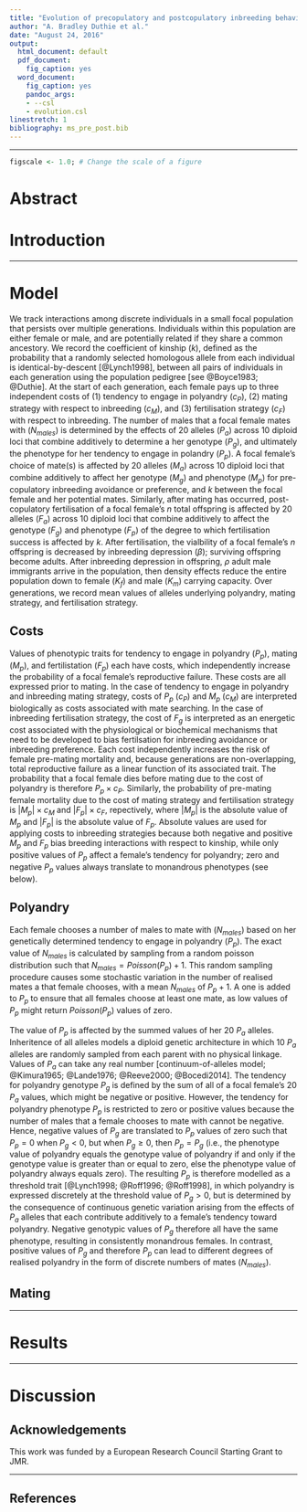 ```yaml
---
title: "Evolution of precopulatory and postcopulatory inbreeding behaviour"
author: "A. Bradley Duthie et al."
date: "August 24, 2016"
output:
  html_document: default
  pdf_document:
    fig_caption: yes
  word_document:
    fig_caption: yes
    pandoc_args:
    - --csl
    - evolution.csl
linestretch: 1
bibliography: ms_pre_post.bib
---
```



******************************

```r
figscale <- 1.0; # Change the scale of a figure
```


Abstract
===================================================



Introduction
===================================================



******************************

Model
===================================================

We track interactions among discrete individuals in a small focal population that persists over multiple generations. Individuals within this population are either female or male, and are potentially related if they share a common ancestory. We record the coefficient of kinship ($k$), defined as the probability that a randomly selected homologous allele from each individual is identical-by-descent [@Lynch1998], between all pairs of individuals in each generation using the population pedigree [see @Boyce1983; @Duthie]. At the start of each generation, each female pays up to three independent costs of (1) tendency to engage in polyandry ($c_{P}$), (2) mating strategy with respect to inbreeding ($c_{M}$), and (3) fertilisation strategy ($c_{F}$) with respect to inbreeding. The number of males that a focal female mates with ($N_{males}$) is determined by the effects of 20 alleles ($P_{a}$) across 10 diploid loci that combine additively to determine a her genotype ($P_{g}$), and ultimately the phenotype for her tendency to engage in polandry ($P_{p}$). A focal female's choice of mate(s) is affected by 20 alleles ($M_{a}$) across 10 diploid loci that combine additively to affect her genotype ($M_{g}$) and phenotype ($M_{p}$) for pre-copulatory inbreeding avoidance or preference, and $k$ between the focal female and her potential mates. Similarly, after mating has occurred, post-copulatory fertilisation of a focal female's $n$ total offspring is affected by 20 alleles ($F_{a}$) across 10 diploid loci that combine additively to affect the genotype ($F_{g}$) and phenotype ($F_{p}$) of the degree to which fertilisation success is affected by $k$. After fertilisation, the vialbility of a focal female's $n$ offspring is decreased by inbreeding depression ($\beta$); surviving offspring become adults. After inbreeding depression in offspring, $\rho$ adult male immigrants arrive in the population, then density effects reduce the entire population down to female ($K_{f}$) and male ($K_{m}$) carrying capacity. Over generations, we record mean values of alleles underlying polyandry, mating strategy, and fertilisation strategy.

Costs
----------------------------------------------

Values of phenotypic traits for tendency to engage in polyandry ($P_{p}$), mating ($M_{p}$), and fertilistation ($F_{p}$) each have costs, which independently increase the probability of a focal female's reproductive failure. These costs are all expressed prior to mating. In the case of tendency to engage in polyandry and inbreeding mating strategy, costs of $P_{p}$ ($c_{P}$) and $M_{p}$ ($c_{M}$) are interpreted biologically as costs associated with mate searching. In the case of inbreeding fertilisation strategy, the cost of $F_{g}$ is interpreted as an energetic cost associated with the physiological or biochemical mechanisms that need to be developed to bias fertilsation for inbreeding avoidance or inbreeding preference. Each cost independently increases the risk of female pre-mating mortality and, because generations are non-overlapping, total reproductive failure as a linear function of its associated trait. The probability that a focal female dies before mating due to the cost of polyandry is therefore $P_{p} \times c_{P}$. Similarly, the probability of pre-mating female mortality due to the cost of mating strategy and fertilisation strategy is $|M_{p}| \times c_{M}$ and $|F_{p}| \times c_{F}$, repectively, where $|M_{p}|$ is the absolute value of $M_{p}$ and $|F_{p}|$ is the absolute value of $F_{p}$. Absolute values are used for applying costs to inbreeding strategies because both negative and positive $M_{p}$ and $F_{p}$ bias breeding interactions with respect to kinship, while only positive values of $P_{p}$ affect a female's tendency for polyandry; zero and negative $P_{p}$ values always translate to monandrous phenotypes (see below).

Polyandry
----------------------------------------------

Each female chooses a number of males to mate with ($N_{males}$) based on her genetically determined tendency to engage in polyandry ($P_{p}$). The exact value of $N_{males}$ is calculated by sampling from a random poisson distribution such that $N_{males} = Poisson(P_{p}) + 1$. This random sampling procedure causes some stochastic variation in the number of realised mates a that female chooses, with a mean $N_{males}$ of $P_{p}+1$. A one is added to $P_{p}$ to ensure that all females choose at least one mate, as low values of $P_{p}$ might return $Poisson(P_{p})$ values of zero.

The value of $P_{p}$ is affected by the summed values of her 20 $P_{a}$ alleles. Inheritence of all alleles models a diploid genetic architecture in which 10 $P_{a}$ alleles are randomly sampled from each parent with no physical linkage. Values of $P_{a}$ can take any real number [continuum-of-alleles model; @Kimura1965; @Lande1976; @Reeve2000; @Bocedi2014]. The tendency for polyandry genotype $P_{g}$ is defined by the sum of all of a focal female's 20 $P_{a}$ values, which might be negative or positive. However, the tendency for polyandry phenotype $P_{p}$ is restricted to zero or positive values because the number of males that a female chooses to mate with cannot be negative. Hence, negative values of $P_{g}$ are translated to $P_{p}$ values of zero such that $P_{p} = 0$ when $P_{g} < 0$, but when $P_{g} \geq 0$, then $P_{p} = P_{g}$ (i.e., the phenotype value of polyandry equals the genotype value of polyandry if and only if the genotype value is greater than or equal to zero, else the phenotype value of polyandry always equals zero). The resulting $P_{p}$ is therefore modelled as a threshold trait [@Lynch1998; @Roff1996; @Roff1998], in which polyandry is expressed discretely at the threshold value of $P_{g} > 0$, but is determined by the consequence of continuous genetic variation arising from the effects of $P_{a}$ alleles that each contribute additively to a female's tendency toward polyandry. Negative genotypic values of $P_{g}$ therefore all have the same phenotype, resulting in consistently monandrous females. In contrast, positive values of $P_{g}$ and therefore $P_{p}$ can lead to different degrees of realised polyandry in the form of discrete numbers of mates ($N_{males}$).

Mating
----------------------------------------------







******************************


Results
===================================================



******************************

Discussion
===================================================


Acknowledgements
----------------------------------------------

This work was funded by a European Research Council Starting Grant to JMR. 

**************************


References
----------------------------------------------


